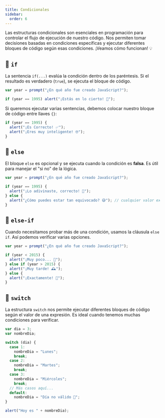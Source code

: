 ```yaml
---
title: Condicionales
sidebar:
  order: 6
---
```


Las estructuras condicionales son esenciales en programación para controlar el flujo de ejecución de nuestro código. Nos permiten tomar decisiones basadas en condiciones específicas y ejecutar diferentes bloques de código según esas condiciones. ¡Veamos cómo funcionan! 💡

## 📝 `if`

La sentencia `if(...)` evalúa la condición dentro de los paréntesis. Si el resultado es verdadero (`true`), se ejecuta el bloque de código.

```js
var year = prompt("¿En qué año fue creado JavaScript?");

if (year == 1995) alert("¡Estás en lo cierto! 🎉");
```

Si queremos ejecutar varias sentencias, debemos colocar nuestro bloque de código entre llaves `{}`:

```js
if (year == 1995) {
  alert("¡Es Correcto! ✅");
  alert("¡Eres muy inteligente! 🤓");
}
```

## 🔄 `else`

El bloque `else` es opcional y se ejecuta cuando la condición es **falsa**. Es útil para manejar el "si no" de la lógica.

```js
var year = prompt("¿En qué año fue creado JavaScript?");

if (year == 1995) {
  alert("¡Lo adivinaste, correcto! 🎯");
} else {
  alert("¿Cómo puedes estar tan equivocado? 😅"); // cualquier valor excepto 1995
}
```

## 🔢 `else-if`

Cuando necesitamos probar más de una condición, usamos la cláusula `else if`. Así podemos verificar varias opciones.

```js
var year = prompt("¿En qué año fue creado JavaScript?");

if (year < 2015) {
  alert("¡Muy poco... 😬");
} else if (year > 2015) {
  alert("¡Muy tarde! 🕰️");
} else {
  alert("¡Exactamente! 🎉");
}
```

## 🔄 `switch`

La estructura `switch` nos permite ejecutar diferentes bloques de código según el valor de una expresión. Es ideal cuando tenemos muchas condiciones para verificar.

```js
var dia = 3;
var nombreDia;

switch (dia) {
  case 1:
    nombreDia = "Lunes";
    break;
  case 2:
    nombreDia = "Martes";
    break;
  case 3:
    nombreDia = "Miércoles";
    break;
  // Más casos aquí...
  default:
    nombreDia = "Día no válido 🚫";
}

alert("Hoy es " + nombreDia);
```
